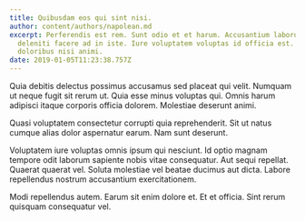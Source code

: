 ```yaml
---
title: Quibusdam eos qui sint nisi.
author: content/authors/napolean.md
excerpt: Perferendis est rem. Sunt odio et et harum. Accusantium laborum et
  deleniti facere ad in iste. Iure voluptatem voluptas id officia est. Expedita
  doloribus nisi animi.
date: 2019-01-05T11:23:38.757Z
---
```

Quia debitis delectus possimus accusamus sed placeat qui velit. Numquam ut neque fugit sit rerum ut. Quia esse minus voluptas qui. Omnis harum adipisci itaque corporis officia dolorem. Molestiae deserunt animi.
 Quasi voluptatem consectetur corrupti quia reprehenderit. Sit ut natus cumque alias dolor aspernatur earum. Nam sunt deserunt.
 Voluptatem iure voluptas omnis ipsum qui nesciunt. Id optio magnam tempore odit laborum sapiente nobis vitae consequatur. Aut sequi repellat. Quaerat quaerat vel. Soluta molestiae vel beatae ducimus aut dicta. Labore repellendus nostrum accusantium exercitationem.
 Modi repellendus autem. Earum sit enim dolore et. Et et officia. Sint rerum quisquam consequatur vel.